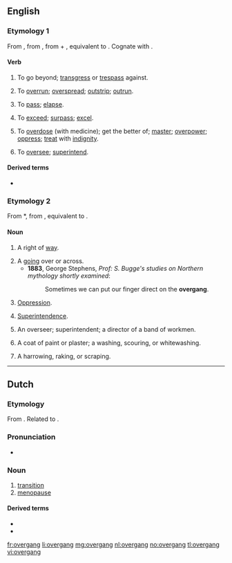 ==English==

===Etymology 1===
From {{etyl|enm|en}} {{term|overgangen|lang=enm}}, from {{etyl|ang|en}} {{term|ofergangan||to pass over, beyond, across, traverse, cross, transgress, overstep, overrun, overcome, overspread, conquer, come upon, overtake, seize, attack, pass off, pass away, end, overreach|lang=ang}}, from {{etyl|gem-pro|en}} {{term/t|gem-pro|*uber||over}} + {{term/t|gem-pro|*ganganą||to walk, step}}, equivalent to {{prefix|over|gang|t2=to walk, step}}. Cognate with {{etyl|sco|-}} {{term|owergang||to overwhelm, master, dominate|lang=sco}}.

====Verb====
{{en-verb}}

# {{context|transitive|dialectal|or|obsolete|lang=en}} To go beyond; [[transgress]] or [[trespass]] against.
# {{context|UK|_|dialectal|or|obsolete|lang=en}} To [[overrun]]; [[overspread]]; [[outstrip]]; [[outrun]].
# {{context|UK|_|dialectal|lang=en}} {{context|of time|lang=en}} To [[pass]]; [[elapse]].
# {{context|UK|_|dialectal|lang=en}} To [[exceed]]; [[surpass]]; [[excel]].
# {{context|UK|_|dialectal|lang=en}} To [[overdose]] (with medicine); get the better of; [[master]]; [[overpower]]; [[oppress]]; [[treat]] with [[indignity]]. 
# {{context|UK|_|dialectal|lang=en}} To [[oversee]]; [[superintend]].

====Derived terms====
* {{l|en|overganger}}

===Etymology 2===
From {{etyl|enm|en}} *{{term||overgang|lang=enm}}, from {{etyl|ang|en}} {{term|ofergang||a going across|lang=ang}}, equivalent to {{prefix|over|gang}}.

====Noun====
{{en-noun}}

# {{context|obsolete|lang=en}} A right of [[way]].
# A [[going]] over or across.
#*'''1883''', George Stephens, ''Prof: S. Bugge's studies on Northern mythology shortly examined'':
#*: Sometimes we can put our finger direct on the '''overgang'''.
# {{context|UK|_|dialectal|lang=en}} [[oppression|Oppression]].
# {{context|UK|_|dialectal|lang=en}} [[superintendence|Superintendence]].
# {{context|UK|_|dialectal|lang=en}} An overseer; superintendent; a director of a band of workmen.
# {{context|UK|_|dialectal|lang=en}} A coat of paint or plaster; a washing, scouring, or whitewashing.
# {{context|UK|_|dialectal|lang=en}} A harrowing, raking, or scraping.

----

==Dutch==
===Etymology===
From {{compound|over|gang|lang=nl}}. Related to {{term|overgaan|lang=nl}}.

===Pronunciation===
* {{audio|Nl-overgang.ogg|Audio}}

===Noun===
{{nl-noun|m|-en|overgangetje}}

# [[transition]]
# [[menopause]]

====Derived terms====
* {{l|nl|overgankelijk}}
* {{l|nl|spoorwegovergang}}

[[fr:overgang]]
[[li:overgang]]
[[mg:overgang]]
[[nl:overgang]]
[[no:overgang]]
[[tl:overgang]]
[[vi:overgang]]